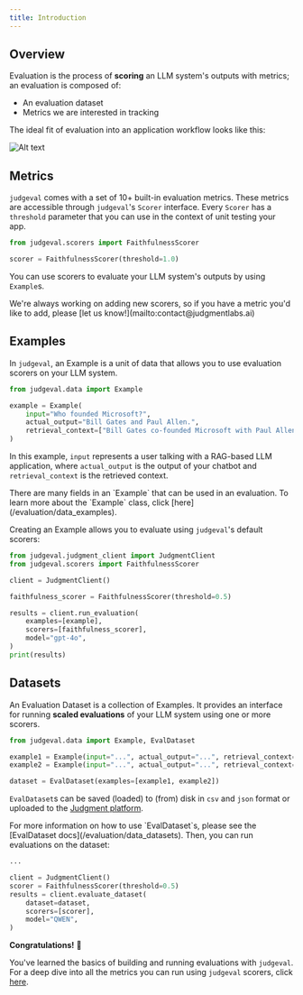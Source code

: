 ```yaml
---
title: Introduction
---
```


## Overview

Evaluation is the process of **scoring** an LLM system's outputs with metrics; an evaluation is composed of:
- An evaluation dataset
- Metrics we are interested in tracking

The ideal fit of evaluation into an application workflow looks like this:

![Alt text](/images/evaluation_diagram.png "Optional title")

## Metrics 

`judgeval` comes with a set of 10+ built-in evaluation metrics. These metrics are accessible through `judgeval`'s `Scorer` interface. 
Every `Scorer` has a `threshold` parameter that you can use in the context of unit testing your app.

```python scorer.py
from judgeval.scorers import FaithfulnessScorer

scorer = FaithfulnessScorer(threshold=1.0)
```
You can use scorers to evaluate your LLM system's outputs by using `Example`s.

<Tip>
We're always working on adding new scorers, so if you have a metric you'd like to add, please [let us know!](mailto:contact@judgmentlabs.ai)
</Tip>

## Examples 

In `judgeval`, an Example is a unit of data that allows you to use evaluation scorers on your LLM system.

```python example.py
from judgeval.data import Example

example = Example(
    input="Who founded Microsoft?",
    actual_output="Bill Gates and Paul Allen.",
    retrieval_context=["Bill Gates co-founded Microsoft with Paul Allen in 1975."],
)
```

In this example, `input` represents a user talking with a RAG-based LLM application, where `actual_output` is the 
output of your chatbot and `retrieval_context` is the retrieved context. 

<Tip>
There are many fields in an `Example` that can be used in an evaluation. 
To learn more about the `Example` class, click [here](/evaluation/data_examples).
</Tip>

Creating an Example allows you to evaluate using 
`judgeval`'s default scorers:

```python example.py
from judgeval.judgment_client import JudgmentClient
from judgeval.scorers import FaithfulnessScorer

client = JudgmentClient()

faithfulness_scorer = FaithfulnessScorer(threshold=0.5)

results = client.run_evaluation(
    examples=[example],
    scorers=[faithfulness_scorer],
    model="gpt-4o",
)
print(results)
```

## Datasets

An Evaluation Dataset is a collection of Examples. It provides an interface for running **scaled evaluations** of 
your LLM system using one or more scorers.

```python dataset.py
from judgeval.data import Example, EvalDataset

example1 = Example(input="...", actual_output="...", retrieval_context="...")
example2 = Example(input="...", actual_output="...", retrieval_context="...")

dataset = EvalDataset(examples=[example1, example2])
```

`EvalDataset`s can be saved (loaded) to (from) disk in `csv` and `json` format or uploaded to the [Judgment platform](/judgment/introduction).

<Note>
For more information on how to use `EvalDataset`s, please see the [EvalDataset docs](/evaluation/data_datasets).
</Note>
Then, you can run evaluations on the dataset:

```python evaluate_dataset.py
...

client = JudgmentClient()
scorer = FaithfulnessScorer(threshold=0.5)
results = client.evaluate_dataset(
    dataset=dataset,
    scorers=[scorer],
    model="QWEN",
)
```

**Congratulations!** 🎉 

You've learned the basics of building and running evaluations with `judgeval`. 
For a deep dive into all the metrics you can run using `judgeval` scorers, click [here](/evaluation/scorers).
